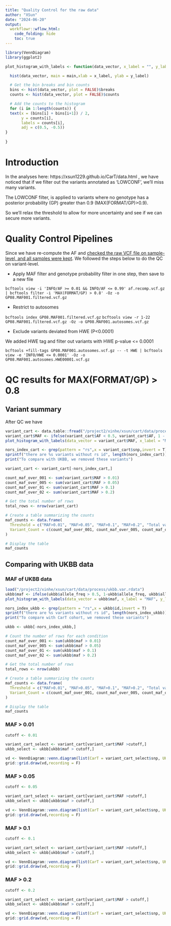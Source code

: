 ```yaml
---
title: "Quality Control for the raw data"
author: "XSun"
date: "2024-06-20"
output:
  workflowr::wflow_html:
    code_folding: hide
    toc: true
---
```


```r
library(VennDiagram)
library(ggplot2)

plot_histogram_with_labels <- function(data_vector, x_label = "", y_label = "Count", main="") {

  hist(data_vector, main = main,xlab = x_label, ylab = y_label)

  # Get the bin breaks and bin counts
  bins <- hist(data_vector, plot = FALSE)$breaks
  counts <- hist(data_vector, plot = FALSE)$counts

  # Add the counts to the histogram
  for (i in 1:length(counts)) {
  text(x = (bins[i] + bins[i+1]) / 2, 
       y = counts[i], 
       labels = counts[i], 
       adj = c(0.5, -0.5))
}
  
}
```

# Introduction

In the analyses here: https://xsun1229.github.io/CarT/data.html , we have noticed that if we filter out the variants annotated as 'LOWCONF', we'll miss many variants.

The LOWCONF filter, is applied to variants where no genotype has a posterior probability (GP) greater than 0.9 (MAX(FORMAT/GP)>0.9). 

So we'll relax the threshold to allow for more uncertainty and see if we can secure more variants.

# Quality Control Pipelines

Since we have re-compute the AF and [checked the raw VCF file on sample-level, and all samples were kept](https://xsun1229.github.io/CarT/data.html#Further_QC). We followed the steps below to do the QC on variant-level.

- Apply MAF filter and genotype probability filter in one step, then save to a new file

`bcftools view -i 'INFO/AF >= 0.01 && INFO/AF <= 0.99' af.recomp.vcf.gz | bcftools filter -i 'MAX(FORMAT/GP) > 0.8' -Oz -o GP08.MAF001.filtered.vcf.gz`

- Restrict to autosomes

`bcftools index GP08.MAF001.filtered.vcf.gz`
`bcftools view -r 1-22 GP08.MAF001.filtered.vcf.gz -Oz -o GP08.MAF001.autosomes.vcf.gz`

- Exclude variants deviated from HWE (P<0.0001)

We added HWE tag and filter out variants with HWE p-value <= 0.0001

`bcftools +fill-tags GP08.MAF001.autosomes.vcf.gz -- -t HWE | bcftools view -e 'INFO/HWE <= 0.0001' -Oz -o GP08.MAF001.autosomes.HWE00001.vcf.gz`

# QC results for MAX(FORMAT/GP) > 0.8

## Variant summary

After QC we have 

```r
variant_cart <- data.table::fread("/project2/xinhe/xsun/cart/data/process_GP08MAF001/variants_af_raf_GP08.MAF001.autosomes.HWE00001.txt", header = FALSE, col.names = c("snp","AF","RAF"))
variant_cart$MAF <- ifelse(variant_cart$AF < 0.5, variant_cart$AF, 1 - variant_cart$AF)
plot_histogram_with_labels(data_vector = variant_cart$MAF, x_label = "MAF", y_label = "Count")

nors_index_cart <- grep(pattern = "rs",x = variant_cart$snp,invert = T)
sprintf("there are %s variants without rs id", length(nors_index_cart))
print("To compare with UKBB, we removed these variants")

variant_cart <- variant_cart[-nors_index_cart,]

count_maf_over_001 <- sum(variant_cart$MAF > 0.01)
count_maf_over_005 <- sum(variant_cart$MAF > 0.05)
count_maf_over_01 <- sum(variant_cart$MAF > 0.1)
count_maf_over_02 <- sum(variant_cart$MAF > 0.2)

# Get the total number of rows
total_rows <- nrow(variant_cart)

# Create a table summarizing the counts
maf_counts <- data.frame(
  Threshold = c("MAF>0.01", "MAF>0.05", "MAF>0.1", "MAF>0.2", "Total variants"),
  Variant_Count = c(count_maf_over_001, count_maf_over_005, count_maf_over_01, count_maf_over_02, total_rows)
)

# Display the table
maf_counts
```

## Comparing with UKBB data

### MAF of UKBB data

```r
load("/project2/xinhe/xsun/cart/data/process/ukbb.var.rdata")
ukbb$maf <- ifelse(ukbb$allele_freq > 0.5, 1-ukbb$allele_freq, ukbb$allele_freq)
plot_histogram_with_labels(data_vector = ukbb$maf, x_label = "MAF", y_label = "Count", main = "UKBB MAF")

nors_index_ukbb <- grep(pattern = "rs",x = ukbb$id,invert = T)
sprintf("there are %s variants without rs id", length(nors_index_ukbb))
print("To compare with CarT cohort, we removed these variants")

ukbb <- ukbb[-nors_index_ukbb,]

# Count the number of rows for each condition
count_maf_over_001 <- sum(ukbb$maf > 0.01)
count_maf_over_005 <- sum(ukbb$maf > 0.05)
count_maf_over_01 <- sum(ukbb$maf > 0.1)
count_maf_over_02 <- sum(ukbb$maf > 0.2)

# Get the total number of rows
total_rows <- nrow(ukbb)

# Create a table summarizing the counts
maf_counts <- data.frame(
  Threshold = c("MAF>0.01", "MAF>0.05", "MAF>0.1", "MAF>0.2", "Total variants"),
  Variant_Count = c(count_maf_over_001, count_maf_over_005, count_maf_over_01, count_maf_over_02, total_rows)
)

# Display the table
maf_counts
```

### MAF > 0.01

```r

cutoff <- 0.01

variant_cart_select <- variant_cart[variant_cart$MAF >cutoff,]
ukbb_select <- ukbb[ukbb$maf > cutoff,]

vd <- VennDiagram::venn.diagram(list(CarT = variant_cart_select$snp, UKBB = ukbb_select$id), filename = NULL)
grid::grid.draw(vd,recording = F)

```

### MAF > 0.05

```r

cutoff <- 0.05

variant_cart_select <- variant_cart[variant_cart$MAF >cutoff,]
ukbb_select <- ukbb[ukbb$maf > cutoff,]

vd <- VennDiagram::venn.diagram(list(CarT = variant_cart_select$snp, UKBB = ukbb_select$id), filename = NULL)
grid::grid.draw(vd,recording = F)

```

### MAF > 0.1

```r

cutoff <- 0.1

variant_cart_select <- variant_cart[variant_cart$MAF >cutoff,]
ukbb_select <- ukbb[ukbb$maf > cutoff,]

vd <- VennDiagram::venn.diagram(list(CarT = variant_cart_select$snp, UKBB = ukbb_select$id), filename = NULL)
grid::grid.draw(vd,recording = F)
```

### MAF > 0.2

```r

cutoff <- 0.2

variant_cart_select <- variant_cart[variant_cart$MAF > cutoff,]
ukbb_select <- ukbb[ukbb$maf > cutoff,]

vd <- VennDiagram::venn.diagram(list(CarT = variant_cart_select$snp, UKBB = ukbb_select$id), filename = NULL)
grid::grid.draw(vd,recording = F)
```

